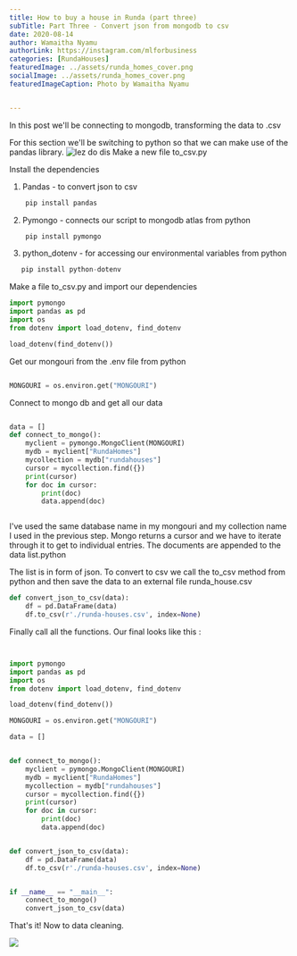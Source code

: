 ```yaml
---
title: How to buy a house in Runda (part three)
subTitle: Part Three - Convert json from mongodb to csv
date: 2020-08-14
author: Wamaitha Nyamu
authorLink: https://instagram.com/mlforbusiness
categories: [RundaHouses]
featuredImage: ../assets/runda_homes_cover.png
socialImage: ../assets/runda_homes_cover.png
featuredImageCaption: Photo by Wamaitha Nyamu


---
```

<SEO title="Using machine learning techniques to deterimine housing prices in runda" description="End to end
datascience project for determining housing prices in runda" />


In this post we'll be connecting to mongodb, transforming the data to .csv

For this section we'll be switching to python so that we can make use of the pandas library.
![lez do dis](https://media.giphy.com/media/XF473WvO789XMBz4qQ/giphy.gif)
Make a new file to_csv.py

Install the dependencies

1. Pandas - to convert json to csv

```python
    pip install pandas
```
2. Pymongo - connects our script to mongodb atlas from python

```python
    pip install pymongo

```

3. python_dotenv - for accessing our environmental variables from python

```python
   pip install python-dotenv

```

Make a file to_csv.py and import our dependencies

```python
import pymongo
import pandas as pd
import os
from dotenv import load_dotenv, find_dotenv

load_dotenv(find_dotenv())


```

Get our mongouri from the .env file from python

```python

MONGOURI = os.environ.get("MONGOURI")
```

Connect to mongo db and get all our data

```python

data = []
def connect_to_mongo():
    myclient = pymongo.MongoClient(MONGOURI)
    mydb = myclient["RundaHomes"]
    mycollection = mydb["rundahouses"]
    cursor = mycollection.find({})
    print(cursor)
    for doc in cursor:
        print(doc)
        data.append(doc)



```
I've used the same database name in my mongouri and my collection name I used in the previous step. Mongo returns a
cursor and we have to iterate through it to get to individual entries. The documents are appended to the data list.python

The list is in form of json. To convert to csv we call the to_csv method from python and then save the data to an
external file runda_house.csv

```python
def convert_json_to_csv(data):
    df = pd.DataFrame(data)
    df.to_csv(r'./runda-houses.csv', index=None)


```
Finally call all the functions. Our final looks like this :

```python


import pymongo
import pandas as pd
import os
from dotenv import load_dotenv, find_dotenv

load_dotenv(find_dotenv())

MONGOURI = os.environ.get("MONGOURI")

data = []


def connect_to_mongo():
    myclient = pymongo.MongoClient(MONGOURI)
    mydb = myclient["RundaHomes"]
    mycollection = mydb["rundahouses"]
    cursor = mycollection.find({})
    print(cursor)
    for doc in cursor:
        print(doc)
        data.append(doc)


def convert_json_to_csv(data):
    df = pd.DataFrame(data)
    df.to_csv(r'./runda-houses.csv', index=None)


if __name__ == "__main__":
    connect_to_mongo()
    convert_json_to_csv(data)

```

That's it! Now to data cleaning.

![](https://media.giphy.com/media/UVekzifi3M3P84hOYk/giphy.gif)